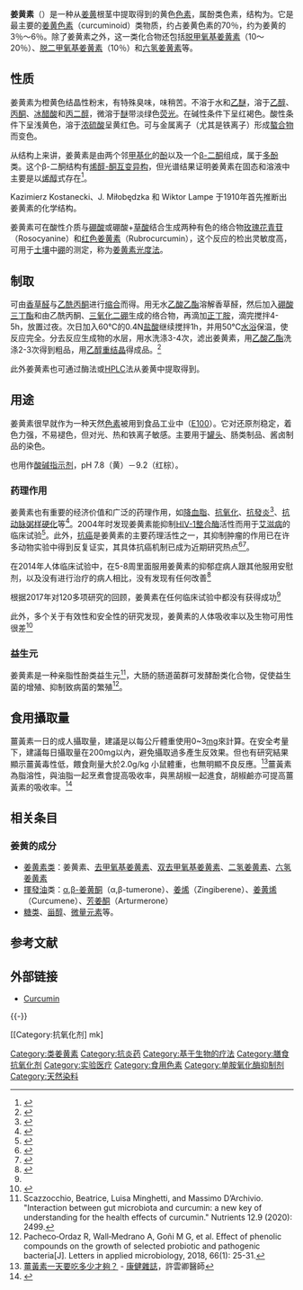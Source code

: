 {{Chembox
|NameEn = curcumin
|ImageFile = curcumin-enol.png
|ImageSize = 300px
|ImageName = 姜黄素的[[烯醇|烯醇]]式结构
|IUPACName = (1''E'',6''E'')-1,7-bis(4-hydroxy-3-methoxyphenyl)-1,6-heptadiene-3,5-dione
|IUPACNameZh = (1''E'',6''E'')-1,7-双(4-羟基-3-甲氧基苯基)-1,6-庚二烯-3,5-二酮
|OtherNames = 
|Section1 = {{Chembox Identifiers
| CASNo = 458-37-7
| CASNo_Ref = {{cascite|correct|CAS}}
| SMILES  =  Oc1ccc(cc1OC)/C<br />=C/C(=O)CC(=O)/C= C/c2ccc(O)c(OC)c2
| RTECS  =  
|  ChEBI_Ref  = {{ebicite|correct|EBI}}|  ChEBI  =  3962
|  ChemSpiderID_Ref  = {{chemspidercite|correct|chemspider}}|  ChemSpiderID  =  839564
|  ChEMBL_Ref  = {{ebicite|changed|EBI}}|  ChEMBL  =  116438
|  UNII_Ref  = {{fdacite|correct|FDA}}|  UNII  =  IT942ZTH98
|  InChI  =  1/C21H20O6/c1-26-20-11-14(5-9-18(20)24)3-7-16(22)13-17(23)8-4-15-6-10-19(25)21(12-15)27-2/h3-12,24-25H,13H2,1-2H3/b7-3+,8-4+
|  InChIKey  =  VFLDPWHFBUODDF-FCXRPNKRBF
|  StdInChI_Ref  = {{stdinchicite|correct|chemspider}}|  StdInChI  =  1S/C21H20O6/c1-26-20-11-14(5-9-18(20)24)3-7-16(22)13-17(23)8-4-15-6-10-19(25)21(12-15)27-2/h3-12,24-25H,13H2,1-2H3/b7-3+,8-4+
|  StdInChIKey_Ref  = {{stdinchicite|correct|chemspider}}|  StdInChIKey  =  VFLDPWHFBUODDF-FCXRPNKRSA-N
|  PubChem  =  969516
|  IUPHAR_ligand  =  7000
}}
|Section2 = {{Chembox Properties
|Formula = C<sub>21</sub>H<sub>20</sub>O<sub>6</sub>
|MolarMass = 368.38 
|Appearance = 亮黄色至橙色的粉末
|Density = 
|Solubility = 
|MeltingPt = 183 °C (361 K)
|BoilingPt = 
|pKa = 
  }}
|Section7 = {{Chembox Hazards
|ExternalMSDS =
|MainHazards = 
|FlashPt =
|RPhrases = 
|SPhrases = 
  }}
|Section8 = {{Chembox Related
|OtherCpds = 
  }}
}}

'''姜黄素'''（{{lang-en|curcumin}}）是一种从[[姜黄|姜黄]]根茎中提取得到的黄色[[色素|色素]]，属酚类色素，结构为{{le|二芳基庚烷|Diarylheptanoid}}。它是最主要的[[姜黄色素|姜黄色素]]（curcuminoid）类物质，约占姜黄色素的70％，约为姜黄的3％～6％。除了姜黄素之外，这一类化合物还包括[[脱甲氧基姜黄素|脱甲氧基姜黄素]]（10～20％）、[[脱二甲氧基姜黄素|脱二甲氧基姜黄素]]（10％）和[[六氢姜黄素|六氢姜黄素]]等。

== 性质 ==
姜黄素为橙黄色结晶性粉末，有特殊臭味，味稍苦。不溶于水和[[乙醚|乙醚]]，溶于[[乙醇|乙醇]]、[[丙酮|丙酮]]、[[冰醋酸|冰醋酸]]和[[丙二醇|丙二醇]]，微溶于[[醚|醚]]带淡绿色[[荧光|荧光]]。在碱性条件下呈红褐色。酸性条件下呈浅黄色，溶于[[浓硫酸|浓硫酸]]呈黄红色。可与金属离子（尤其是铁离子）形成[[螯合物|螯合物]]而变色。

从结构上来讲，姜黄素是由两个邻[[甲基化|甲基化]]的[[酚|酚]]以及一个[[β-二酮|β-二酮]]组成，属于[[多酚|多酚]]类。这个β-二酮结构有[[烯醇-酮互变异构|烯醇-酮互变异构]]，但光谱结果证明姜黄素在固态和溶液中主要是以[[烯醇|烯醇]]式存在<ref>{{cite journal en |last = Kolev |first = Tsonko M. |coauthors = et al. |title = DFT and Experimental Studies of the Structure and Vibrational Spectra of Curcumin |journal = International Journal of Quantum Chemistry |volume = 102 |issue = 6 |year = 2005 |pages = 1069–79 |publisher = Wiley Periodicals |doi = 10.1002/qua.20469}}</ref>。

Kazimierz Kostanecki、J. Miłobędzka 和 Wiktor Lampe 于1910年首先推断出姜黄素的化学结构。

姜黄素可在酸性介质与[[硼酸|硼酸]]或硼酸+[[草酸|草酸]]结合生成两种有色的络合物[[玫瑰花青苷|玫瑰花青苷]]（Rosocyanine）和[[红色姜黄素|红色姜黄素]]（Rubrocurcumin），这个反应的检出灵敏度高，可用于[[土壤|土壤]]中[[硼|硼]]的测定，称为[[姜黄素光度法|姜黄素光度法]]。

== 制取 ==
可由[[香草醛|香草醛]]与[[乙酰丙酮|乙酰丙酮]]进行[[缩合|缩合]]而得。用无水[[乙酸乙酯|乙酸乙酯]]溶解香草醛，然后加入[[硼酸三丁酯|硼酸三丁酯]]和由乙酰丙酮、[[三氧化二硼|三氧化二硼]]生成的络合物，再滴加[[正丁胺|正丁胺]]，滴完搅拌4-5h，放置过夜。次日加入60℃的0.4N[[盐酸|盐酸]]继续搅拌1h，并用50℃[[水浴|水浴]]保温，使反应完全。分去反应生成物的水层，用水洗涤3-4次，滤出姜黄素，用[[乙酸乙酯|乙酸乙酯]]洗涤2-3次得到粗品，用[[乙醇|乙醇]][[重结晶|重结晶]]得成品。<ref>{{cite web |url = http://www.chemyq.com/xz/xz12/110447qargi.htm |title = (''E'',''E'')-1,7-双(4-羟基-3-甲氧基苯基)-1,6-庚二烯-3,5-二酮；姜黄素 |publisher = 化工引擎 |accessdate = 2009-08-19 |archive-date = 2022-04-13 |archive-url = https://web.archive.org/web/20220413172103/http://www.chemyq.com/xz/xz12/110447qargi.htm }}</ref>

此外姜黄素也可通过酶法或[[HPLC|HPLC]]法从姜黄中提取得到。

== 用途 ==
姜黄素很早就作为一种天然[[色素|色素]]被用到食品工业中（[[E编码|E100]]）。它对还原剂稳定，着色力强，不易褪色，但对光、热和铁离子敏感。主要用于[[罐头|罐头]]、肠类制品、酱卤制品的染色。

也用作[[酸碱指示剂|酸碱指示剂]]，pH 7.8（黄）－9.2（红棕）。

=== 药理作用 ===
姜黄素也有重要的经济价值和广泛的药理作用，如[[降血脂|降血脂]]、[[抗氧化|抗氧化]]、[[抗發炎|抗發炎]]<ref>{{cite journal en |last = Srivastava |first = KC |coauthors = Bordia A; Verma SK |title =  Curcumin, a major component of the food spice turmeric (Curcuma longa), inhibits aggregation and alters eicosanoid metabolism in human blood platelets |url = https://archive.org/details/sim_prostaglandins-leukotrienes-and-essential-fatty-acids_1995-04_52_4/page/223 |journal = Prostaglandins Leukot Essent Fatty Acids |volume = 52 |issue = 4 |pages = 223–7 |pmid = 7784468 |doi =  10.1016/0952-3278(95)90040-3|date=April 1995}}</ref>、[[抗动脉粥样硬化|抗动脉粥样硬化]]等<ref>{{cite journal |url = http://jpkc2.cdutcm.edu.cn/zyyl/Files/%E6%B4%BB%E8%A1%80%E5%8C%96%E7%98%80%E8%8D%AF/%E5%A7%9C%E9%BB%84%E7%9A%84%E5%8C%96%E5%AD%A6%E6%88%90%E5%88%86%E5%8F%8A%E8%8D%AF%E7%90%86%E6%B4%BB%E6%80%A7%E7%A0%94%E7%A9%B6%E8%BF%9B%E5%B1%95.pdf |title = 姜黄的化学成分及药理活性研究进展 |author = 韩婷，宓鹤鸣 |journal = 解放军药学学报 |volume = 17 |issue = 2 |year = 2001 |access-date = 2009-08-19 |archive-url = https://web.archive.org/web/20100705031052/http://jpkc2.cdutcm.edu.cn/zyyl/Files/%E6%B4%BB%E8%A1%80%E5%8C%96%E7%98%80%E8%8D%AF/%E5%A7%9C%E9%BB%84%E7%9A%84%E5%8C%96%E5%AD%A6%E6%88%90%E5%88%86%E5%8F%8A%E8%8D%AF%E7%90%86%E6%B4%BB%E6%80%A7%E7%A0%94%E7%A9%B6%E8%BF%9B%E5%B1%95.pdf |archive-date = 2010-07-05 |dead-url = yes }}</ref>。2004年时发现姜黄素能抑制[[HIV-1整合酶|HIV-1整合酶]]活性而用于[[艾滋病|艾滋病]]的临床试验<ref>{{cite news |title = Turmeric can combat malaria, cancer virus and HIV |url = http://www.scidev.net/News/index.cfm?fuseaction=readNews&itemid=1987&language=1 |date = 2005-03-11 |author = Padma, TV |work = SciDev.net |accessdate = 2009-08-19 |archive-date = 2009-01-05 |archive-url = https://web.archive.org/web/20090105222146/http://www.scidev.net/News/index.cfm?fuseaction=readNews&itemid=1987&language=1 |dead-url = no }}</ref>。此外，[[抗癌|抗癌]]是姜黄素的主要药理活性之一，其抑制肿瘤的作用已在许多动物实验中得到反复证实，其具体抗癌机制已成为近期研究热点<ref>{{cite journal en |title = Molecular targets of dietary agents for prevention and therapy of cancer |last = Aggarwal |first = BB. |coauthors = Shishodia S. |journal = Biochemical Pharmacology |volume = 71 |issue = 10 |pages = 1397–421 |publisher = Elsevier |doi = 10.1016/j.bcp.2006.02.009|date=May 2006}}</ref><ref>{{cite journal en |title = Curcumin Inhibits Hypoxia-Inducible Factor-1 by Degrading Aryl Hydrocarbon Receptor Nuclear Translocator: A Mechanism of Tumor Growth Inhibition |first = Hyunsung |last = Choi |coauthors = et al. |journal = Molecular Pharmacology |volume = 70 |pages = 1664–71 |publisher = American Society for Pharmacology and Experimental Therapeutics |doi = 10.1124/mol.106.025817 |pmid = 16880289|date=July 2006}}</ref>。

在2014年人体临床试验中，在5-8周里面服用姜黄素的抑郁症病人跟其他服用安慰剂，以及没有进行治疗的病人相比，没有发现有任何改善<ref name="nelson">{{cite journal|pmc=5346970|year=2017|author1=Nelson|first1=K. M.|title=The Essential Medicinal Chemistry of Curcumin: Miniperspective|journal=Journal of Medicinal Chemistry|volume=60|issue=5|pages=1620–1637|last2=Dahlin|first2=J. L.|last3=Bisson|first3=J.|last4=Graham|first4=J.|last5=Pauli|first5=G. F.|last6=Walters|first6=M. A.|doi=10.1021/acs.jmedchem.6b00975|pmid=28074653}}</ref>

根据2017年对120多项研究的回顾，姜黄素在任何临床试验中都没有获得成功<ref name=nelson/>

此外，多个关于有效性和安全性的研究发现，姜黄素的人体吸收率以及生物可用性很差<ref name="nih">{{cite web|year=2013|title=ClinicalTrials.gov: Current clinical trials on curcumin|publisher=US National Institutes of Health, Clinical Trial Registry|url=http://clinicaltrials.gov/ct2/results?term=curcumin&pg=1|access-date=2015-02-13|archive-date=2021-01-22|archive-url=https://web.archive.org/web/20210122020137/https://www.clinicaltrials.gov/ct2/results?term=curcumin&pg=1|dead-url=no}}</ref>

=== 益生元 ===
姜黄素是一种亲脂性酚类益生元<ref>Scazzocchio, Beatrice, Luisa Minghetti, and Massimo D’Archivio. "Interaction between gut microbiota and curcumin: a new key of understanding for the health effects of curcumin." Nutrients 12.9 (2020): 2499.</ref>，大肠的肠道菌群可发酵酚类化合物，促使益生菌的增殖、抑制致病菌的繁殖<ref>Pacheco‐Ordaz R, Wall‐Medrano A, Goñi M G, et al. Effect of phenolic compounds on the growth of selected probiotic and pathogenic bacteria[J]. Letters in applied microbiology, 2018, 66(1): 25-31.</ref>。

== 食用攝取量 ==
薑黃素一日的成人攝取量，建議是以每公斤體重使用0~3[[mg|mg]]來計算。在安全考量下，建議每日攝取量在200mg以內，避免攝取過多產生反效果。但也有研究結果顯示薑黃毒性低，餵食劑量大於2.0g/kg 小鼠體重，也無明顯不良反應。<ref>[http://www.commonhealth.com.tw/doctor/doctorConsultationTopic.action?id=889 薑黃素一天要吃多少才夠？] {{Wayback|url=http://www.commonhealth.com.tw/doctor/doctorConsultationTopic.action?id=889 |date=20140802095044 }} - [[康健雜誌|康健雜誌]]，許雲卿醫師</ref>薑黃素為脂溶性，與油脂一起烹煮會提高吸收率，與黑胡椒一起進食，胡椒鹼亦可提高薑黃素的吸收率。<ref>{{Cite news|url=https://www.everydayhealth.com.tw/article/15673|title=早安健康｜薑黃粉怎麼吃促吸收？韓醫學博士推薦薑黃粉吃法|author=醫學博士徐載杰|date=2017-07-27|work=|newspaper=www.everydayhealth.com.tw|accessdate=2018-10-05|language=zh-TW|archive-date=2018-10-05|archive-url=https://web.archive.org/web/20181005072350/https://www.everydayhealth.com.tw/article/15673|dead-url=no}}</ref>

== 相关条目 ==
=== 姜黄的成分 ===
* [[姜黄素类|姜黄素类]]：姜黄素、[[去甲氧基姜黄素|去甲氧基姜黄素]]、[[双去甲氧基姜黄素|双去甲氧基姜黄素]]、[[二氢姜黄素|二氢姜黄素]]、[[六氢姜黄素|六氢姜黄素]]
* [[揮發油|揮發油]]类：[[α,β-姜黄酮|α,β-姜黄酮]]（α,β-tumerone）、[[姜烯|姜烯]]（Zingiberene）、[[姜黄烯|姜黄烯]]（Curcumene）、[[芳姜酮|芳姜酮]]（Arturmerone）
* [[糖类|糖类]]、[[甾醇|甾醇]]、[[微量元素|微量元素]]等。

== 参考文献 ==
{{Reflist|2}}

== 外部链接 ==
* [https://web.archive.org/web/20111118174304/http://www.foodchem.com/Herbal_Extracts/Curcumin Curcumin]

{{-}}
{{抗氧化剂}}

[[Category:类姜黄素|Category:类姜黄素]]
[[Category:抗炎药|Category:抗炎药]]
[[Category:抗氧化剂] mk]
[[Category:基于生物的疗法|Category:基于生物的疗法]]
[[Category:膳食抗氧化剂|Category:膳食抗氧化剂]]
[[Category:实验医疗|Category:实验医疗]]
[[Category:食用色素|Category:食用色素]]
[[Category:单胺氧化酶抑制剂|Category:单胺氧化酶抑制剂]]
[[Category:天然染料|Category:天然染料]]